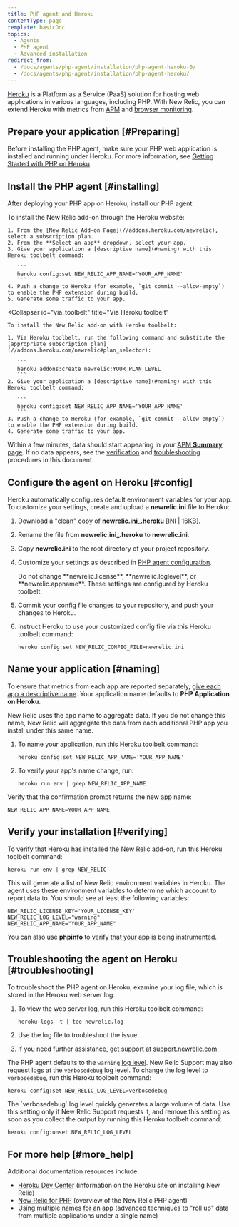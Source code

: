 ```yaml
---
title: PHP agent and Heroku
contentType: page
template: basicDoc
topics:
  - Agents
  - PHP agent
  - Advanced installation
redirect_from:
  - /docs/agents/php-agent/installation/php-agent-heroku-0/
  - /docs/agents/php-agent/installation/php-agent-heroku/
---
```


[Heroku](//www.heroku.com/) is a Platform as a Service (PaaS) solution for hosting web applications in various languages, including PHP. With New Relic, you can extend Heroku with metrics from [APM](/docs/apm/new-relic-apm/getting-started/welcome-new-relic-apm) and [browser monitoring](/docs/browser/new-relic-browser/getting-started/new-relic-browser).

## Prepare your application [#Preparing]

Before installing the PHP agent, make sure your PHP web application is installed and running under Heroku. For more information, see [Getting Started with PHP on Heroku](//devcenter.heroku.com/articles/getting-started-with-php).

## Install the PHP agent [#installing]

After deploying your PHP app on Heroku, install our PHP agent:

<CollapserGroup>
  <Collapser
    id="via_heroku"
    title="Via the Heroku website"
  >
    To install the New Relic add-on through the Heroku website:

    1. From the [New Relic Add-on Page](//addons.heroku.com/newrelic), select a subscription plan.
    2. From the **Select an app** dropdown, select your app.
    3. Give your application a [descriptive name](#naming) with this Heroku toolbelt command:

       ```
       heroku config:set NEW_RELIC_APP_NAME='YOUR_APP_NAME'
       ```
    4. Push a change to Heroku (for example, `git commit --allow-empty`) to enable the PHP extension during build.
    5. Generate some traffic to your app.
  </Collapser>

  <Collapser
    id="via_toolbelt"
    title="Via Heroku toolbelt"
  >
    To install the New Relic add-on with Heroku toolbelt:

    1. Via Heroku toolbelt, run the following command and substitute the [appropriate subscription plan](//addons.heroku.com/newrelic#plan_selector):

       ```
       heroku addons:create newrelic:YOUR_PLAN_LEVEL
       ```
    2. Give your application a [descriptive name](#naming) with this Heroku toolbelt command:

       ```
       heroku config:set NEW_RELIC_APP_NAME='YOUR_APP_NAME'
       ```
    3. Push a change to Heroku (for example, `git commit --allow-empty`) to enable the PHP extension during build.
    4. Generate some traffic to your app.
  </Collapser>
</CollapserGroup>

Within a few minutes, data should start appearing in your [APM **Summary** page](/docs/apm/applications-menu/monitoring/apm-overview-page). If no data appears, see the [verification](#verifying) and [troubleshooting](#troubleshooting) procedures in this document.

## Configure the agent on Heroku [#config]

Heroku automatically configures default environment variables for your app. To customize your settings, create and upload a **newrelic.ini** file to Heroku:

1. Download a "clean" copy of [**newrelic.ini\_.heroku**](/sites/default/files/atoms/files/newrelic.ini_.heroku) \[INI | 16KB].
2. Rename the file from **newrelic.ini\_.heroku** to **newrelic.ini**.
3. Copy **newrelic.ini** to the root directory of your project repository.
4. Customize your settings as described in [PHP agent configuration](/docs/agents/php-agent/configuration/php-agent-configuration).

   <Callout variant="caution">
     Do not change **newrelic.license**, **newrelic.loglevel**, or **newrelic.appname**. These settings are configured by Heroku toolbelt.
   </Callout>
5. Commit your config file changes to your repository, and push your changes to Heroku.
6. Instruct Heroku to use your customized config file via this Heroku toolbelt command:

   ```
   heroku config:set NEW_RELIC_CONFIG_FILE=newrelic.ini
   ```

## Name your application [#naming]

To ensure that metrics from each app are reported separately, [give each app a descriptive name](/docs/apm/new-relic-apm/installation-configuration/naming-your-application#app-name). Your application name defaults to **PHP Application on Heroku**.

New Relic uses the app name to aggregate data. If you do not change this name, New Relic will aggregate the data from each additional PHP app you install under this same name.

1. To name your application, run this Heroku toolbelt command:

   ```
   heroku config:set NEW_RELIC_APP_NAME='YOUR_APP_NAME'
   ```
2. To verify your app's name change, run:

   ```
   heroku run env | grep NEW_RELIC_APP_NAME
   ```

Verify that the confirmation prompt returns the new app name:

```
NEW_RELIC_APP_NAME=YOUR_APP_NAME
```

## Verify your installation [#verifying]

To verify that Heroku has installed the New Relic add-on, run this Heroku toolbelt command:

```
heroku run env | grep NEW_RELIC
```

This will generate a list of New Relic environment variables in Heroku. The agent uses these environment variables to determine which account to report data to. You should see at least the following variables:

```
NEW_RELIC_LICENSE_KEY='YOUR_LICENSE_KEY'
NEW_RELIC_LOG_LEVEL="warning"
NEW_RELIC_APP_NAME="YOUR_APP_NAME"
```

You can also use [**phpinfo** to verify that your app is being instrumented](/docs/agents/php-agent/troubleshooting/using-phpinfo-verify-php).

## Troubleshooting the agent on Heroku [#troubleshooting]

To troubleshoot the PHP agent on Heroku, examine your log file, which is stored in the Heroku web server log.

1. To view the web server log, run this Heroku toolbelt command:

   ```
   heroku logs -t | tee newrelic.log
   ```
2. Use the log file to troubleshoot the issue.
3. If you need further assistance, [get support at support.newrelic.com](//support.newrelic.com).

The PHP agent defaults to the `warning` [log level](/docs/agents/php-agent/configuration/php-agent-configuration#inivar-loglevel). New Relic Support may also request logs at the `verbosedebug` log level. To change the log level to `verbosedebug`, run this Heroku toolbelt command:

```
heroku config:set NEW_RELIC_LOG_LEVEL=verbosedebug
```

<Callout variant="caution">
  The `verbosedebug` log level quickly generates a large volume of data. Use this setting only if New Relic Support requests it, and remove this setting as soon as you collect the output by running this Heroku toolbelt command:

  ```
  heroku config:unset NEW_RELIC_LOG_LEVEL
  ```
</Callout>

## For more help [#more_help]

Additional documentation resources include:

* [Heroku Dev Center](//devcenter.heroku.com/articles/newrelic) (information on the Heroku site on installing New Relic)
* [New Relic for PHP](/docs/agents/php-agent/getting-started/new-relic-php) (overview of the New Relic PHP agent)
* [Using multiple names for an app](/docs/apm/new-relic-apm/installation-configuration/using-multiple-names-app) (advanced techniques to "roll up" data from multiple applications under a single name)
